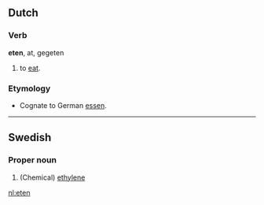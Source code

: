 == Dutch ==
=== Verb ===
'''eten''', at, gegeten

# to [[eat]].

=== Etymology ===
* Cognate to German [[essen]].
----

==Swedish==
===Proper noun===
#(Chemical) [[ethylene]]

[[nl:eten]]
